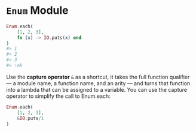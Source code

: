 
# `Enum` Module

```elixir
Enum.each(
    [1, 2, 3],
    fn (x) -> IO.puts(x) end
)
#> 1
#> 2
#> 3
#> :ok
```

Use the **capture operator** `&` as a shortcut, it takes the full function qualifier — a module name, a function name, and an arity — and turns that function into a lambda that can be assigned to a variable. You can use the capture operator to simplify the call to Enum.each:

```elixir
Enum.each(
    [1, 2, 3],
    &IO.puts/1
)
```